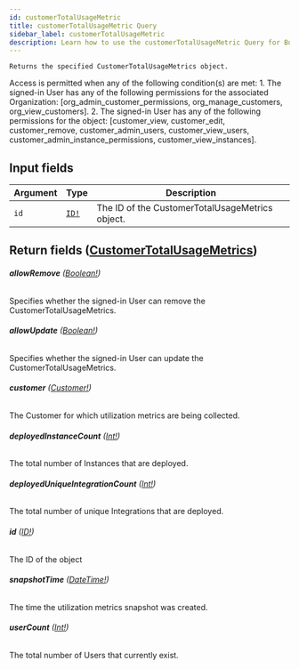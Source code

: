 ```yaml
---
id: customerTotalUsageMetric
title: customerTotalUsageMetric Query
sidebar_label: customerTotalUsageMetric
description: Learn how to use the customerTotalUsageMetric Query for Builder's API.
---
```


    Returns the specified CustomerTotalUsageMetrics object.

Access is permitted when any of the following condition(s) are met: 1. The signed-in User has any of the following permissions for the associated Organization: [org_admin_customer_permissions, org_manage_customers, org_view_customers]. 2. The signed-in User has any of the following permissions for the object: [customer_view, customer_edit, customer_remove, customer_admin_users, customer_view_users, customer_admin_instance_permissions, customer_view_instances].

## Input fields

| Argument | Type                              | Description                                     |
| -------- | --------------------------------- | ----------------------------------------------- |
| `id`     | [`ID!`](/self-managed/composer/builder/api/schema/scalar/ID.mdx) | The ID of the CustomerTotalUsageMetrics object. |

## Return fields ([CustomerTotalUsageMetrics](/self-managed/composer/builder/api/schema/object/CustomerTotalUsageMetrics.mdx))

###### <b>allowRemove</b> ([Boolean!](/self-managed/composer/builder/api/schema/scalar/Boolean.mdx))

Specifies whether the signed-in User can remove the CustomerTotalUsageMetrics.

###### <b>allowUpdate</b> ([Boolean!](/self-managed/composer/builder/api/schema/scalar/Boolean.mdx))

Specifies whether the signed-in User can update the CustomerTotalUsageMetrics.

###### <b>customer</b> ([Customer!](/self-managed/composer/builder/api/schema/object/Customer.mdx))

The Customer for which utilization metrics are being collected.

###### <b>deployedInstanceCount</b> ([Int!](/self-managed/composer/builder/api/schema/scalar/Int.mdx))

The total number of Instances that are deployed.

###### <b>deployedUniqueIntegrationCount</b> ([Int!](/self-managed/composer/builder/api/schema/scalar/Int.mdx))

The total number of unique Integrations that are deployed.

###### <b>id</b> ([ID!](/self-managed/composer/builder/api/schema/scalar/ID.mdx))

The ID of the object

###### <b>snapshotTime</b> ([DateTime!](/self-managed/composer/builder/api/schema/scalar/DateTime.mdx))

The time the utilization metrics snapshot was created.

###### <b>userCount</b> ([Int!](/self-managed/composer/builder/api/schema/scalar/Int.mdx))

The total number of Users that currently exist.
